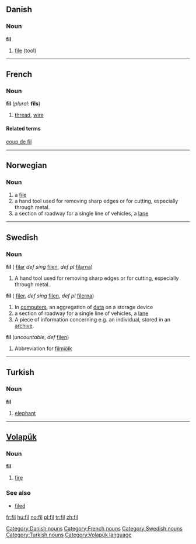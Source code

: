
==Danish==

===Noun===
'''fil'''

# [[file]] (tool)

[[Category:Danish nouns]]

----

==French==
===Noun===
'''fil''' {{m}} (''plural:'' '''fils''')
# [[thread]], [[wire]]
====Related terms====
[[coup de fil]]

----

==Norwegian==
===Noun===
{{no-noun-c|fil}}
#a [[file]]
#a hand tool used for removing sharp edges or for cutting, especially through metal.
#a section of roadway for a single line of vehicles, a [[lane]]

----

==Swedish==
===Noun===
'''fil''' ({{p}} [[filar]] ''def sing'' [[filen]], ''def pl'' [[filarna]])
# A hand tool used for removing sharp edges or for cutting, especially through metal.
'''fil'''  ({{p}} [[filer]], ''def sing'' [[filen]], ''def pl'' [[filerna]])
# In [[computers]], an aggregation of [[data]] on a storage device
# a section of roadway for a single line of vehicles, a [[lane]]
# A piece of information concerning e.g. an individual, stored in an [[archive]].
'''fil''' (''uncountable'', ''def'' [[filen]])
# Abbreviation for [[filmjölk]]

----

==Turkish==
===Noun===
'''fil'''
# [[elephant]]

----

==[[Volapük]]==
===Noun===
'''fil'''
# [[fire]]
===See also===
*[[filed]]

[[Category:French nouns]]
[[Category:Swedish nouns]]
[[Category:Turkish nouns]]
[[Category:Volapük language]]

[[fr:fil]]
[[hu:fil]]
[[no:fil]]
[[pl:fil]]
[[tr:fil]]
[[zh:fil]]